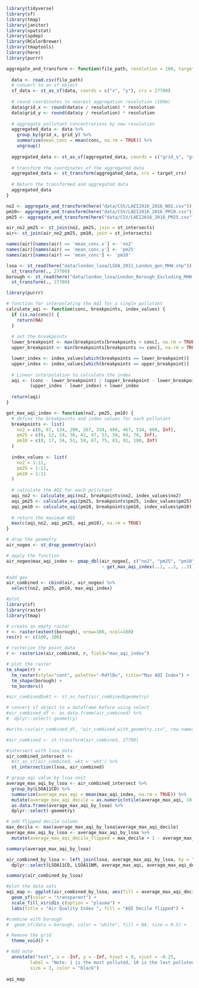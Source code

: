 ```r
library(tidyverse)
library(sf)
library(tmap)
library(janitor)
library(spatstat)
library(spdep)
library(RColorBrewer)
library(tmaptools)
library(here)
library(purrr)
```

```r
aggregate_and_transform <- function(file_path, resolution = 100, target_crs = 27700) {
  
  data <- read.csv(file_path)
  # convert to an sf object
  sf_data <- st_as_sf(data, coords = c("x", "y"), crs = 27700)
  
  # round coordinates to nearest aggregation resolution (100m)
  data$grid_x <- round(data$x / resolution) * resolution
  data$grid_y <- round(data$y / resolution) * resolution
  
  # aggregate pollutant concentrations by new resolution
  aggregated_data <- data %>%
    group_by(grid_x, grid_y) %>%
    summarise(mean_conc = mean(conc, na.rm = TRUE)) %>%
    ungroup()
  
  aggregated_data <- st_as_sf(aggregated_data, coords = c("grid_x", "grid_y"), crs = st_crs(sf_data))
  
  # transform the coordinates of the aggregated data
  aggregated_data <- st_transform(aggregated_data, crs = target_crs)
  
  # Return the transformed and aggregated data
  aggregated_data
}

no2 <- aggregate_and_transform(here("data/CSV/LAEI2016_2016_NO2.csv"))
pm10<- aggregate_and_transform(here("data/CSV/LAEI2016_2016_PM10.csv"))
pm25 <- aggregate_and_transform(here("data/CSV/LAEI2016_2016_PM25.csv"))

air_no2_pm25 <- st_join(no2, pm25, join = st_intersects)
air<- st_join(air_no2_pm25, pm10, join = st_intersects)

names(air)[names(air) == 'mean_conc.x'] <- 'no2'
names(air)[names(air) == 'mean_conc.y'] <- 'pm25'
names(air)[names(air) == 'mean_conc'] <- 'pm10'
```

```r
lsoa <- st_read(here("data/london_lsoa/LSOA_2011_London_gen_MHW.shp")) %>% 
  st_transform(., 27700)
borough <- st_read(here("data/london_lsoa/London_Borough_Excluding_MHW.shp")) %>% 
  st_transform(., 27700) 
```

```r
library(purrr)

# function for interpolating the AQI for a single pollutant
calculate_aqi <- function(conc, breakpoints, index_values) {
  if (is.na(conc)) {
    return(NA)
  }
  
  # set the breakpoints 
  lower_breakpoint <- max(breakpoints[breakpoints < conc], na.rm = TRUE)
  upper_breakpoint <- min(breakpoints[breakpoints >= conc], na.rm = TRUE)

  lower_index <- index_values[which(breakpoints == lower_breakpoint)]
  upper_index <- index_values[which(breakpoints == upper_breakpoint)]
  
  # Linear interpolation to calculate the index
  aqi <- (conc - lower_breakpoint) / (upper_breakpoint - lower_breakpoint) * 
         (upper_index - lower_index) + lower_index
  
  return(aqi)
}

get_max_aqi_index <- function(no2, pm25, pm10) {
  # define the breakpoints and index values for each pollutant
  breakpoints <- list(
    no2 = c(0, 67, 134, 200, 267, 334, 400, 467, 534, 600, Inf),
    pm25 = c(0, 12, 24, 36, 42, 47, 53, 58, 64, 70, Inf),
    pm10 = c(0, 17, 34, 51, 59, 67, 75, 83, 91, 100, Inf)
  )
  
  index_values <- list(
    no2 = 1:11,
    pm25 = 1:11,
    pm10 = 1:11
  )
  
  # calculate the AQI for each pollutant
  aqi_no2 <- calculate_aqi(no2, breakpoints$no2, index_values$no2)
  aqi_pm25 <- calculate_aqi(pm25, breakpoints$pm25, index_values$pm25)
  aqi_pm10 <- calculate_aqi(pm10, breakpoints$pm10, index_values$pm10)
  
  # return the maximum AQI
  max(c(aqi_no2, aqi_pm25, aqi_pm10), na.rm = TRUE)
}

# drop the geometry 
air_nogeo <- st_drop_geometry(air)

# apply the function
air_nogeo$max_aqi_index <- pmap_dbl(air_nogeo[, c("no2", "pm25", "pm10")], 
                                    ~ get_max_aqi_index(..1, ..2, ..3))
```

```r
#add geo
air_combined <- cbind(air, air_nogeo) %>% 
  select(no2, pm25, pm10, max_aqi_index)
```

```r
#plot
library(sf)
library(raster)
library(tmap)

# create an empty raster 
r <- raster(extent(borough), nrow=100, ncol=100) 
res(r) <- c(100, 100)

# rasterize the point data
r <- rasterize(air_combined, r, field="max_aqi_index")

# plot the raster 
tm_shape(r) + 
  tm_raster(style="cont", palette="-RdYlBu", title="Max AQI Index") +
  tm_shape(borough) +
  tm_borders()

```

```r
#air_combined$wkt <- st_as_text(air_combined$geometry)

# convert sf object to a dataframe before using select
#air_combined_df <- as.data.frame(air_combined) %>%
#  dplyr::select(-geometry) 

#write.csv(air_combined_df, "air_combined_with_geometry.csv", row.names = FALSE)
```

```r
#air_combined <- st_transform(air_combined, 27700)

#intersect with lsoa data
air_combined_intersect <- 
  #st_as_sf(air_combined, wkt = 'wkt') %>%
  st_intersection(lsoa, air_combined)
```
```r
# group aqi value by lsoa unit
average_max_aqi_by_lsoa <- air_combined_intersect %>%
  group_by(LSOA11CD) %>%
  summarize(average_max_aqi = mean(max_aqi_index, na.rm = TRUE)) %>%
  mutate(average_max_aqi_decile = as.numeric(ntile(average_max_aqi, 10))) %>%
  as.data.frame(average_max_aqi_by_lsoa) %>%
  dplyr::select(-geometry)

# add flipped decile column
max_decile <- max(average_max_aqi_by_lsoa$average_max_aqi_decile)
average_max_aqi_by_lsoa <- average_max_aqi_by_lsoa %>%
  mutate(average_max_aqi_decile_flipped = max_decile + 1 - average_max_aqi_decile)

summary(average_max_aqi_by_lsoa)
```

```r
air_combined_by_lsoa <- left_join(lsoa, average_max_aqi_by_lsoa, by = "LSOA11CD") %>%
  dplyr::select(LSOA11CD, LSOA11NM, average_max_aqi, average_max_aqi_decile, average_max_aqi_decile_flipped)

summary(air_combined_by_lsoa)
```
```r
#plot the data sets
aqi_map <- ggplot(air_combined_by_lsoa, aes(fill = average_max_aqi_decile_flipped)) +
  geom_sf(color = "transparent") +
  scale_fill_viridis_c(option = "plasma") +
  labs(title = "Air Quality Index ", fill = "AQI Decile flipped") +

#combine with borough
#  geom_sf(data = borough, color = "white", fill = NA, size = 0.5) +

# Remove the grid
  theme_void() +

# Add note
  annotate("text", x = -Inf, y = -Inf, hjust = 0, vjust = -0.25, 
         label = "Note: 1 is the most polluted, 10 is the lest polluted (flipped).",
         size = 3, color = "black")
  
aqi_map
```


